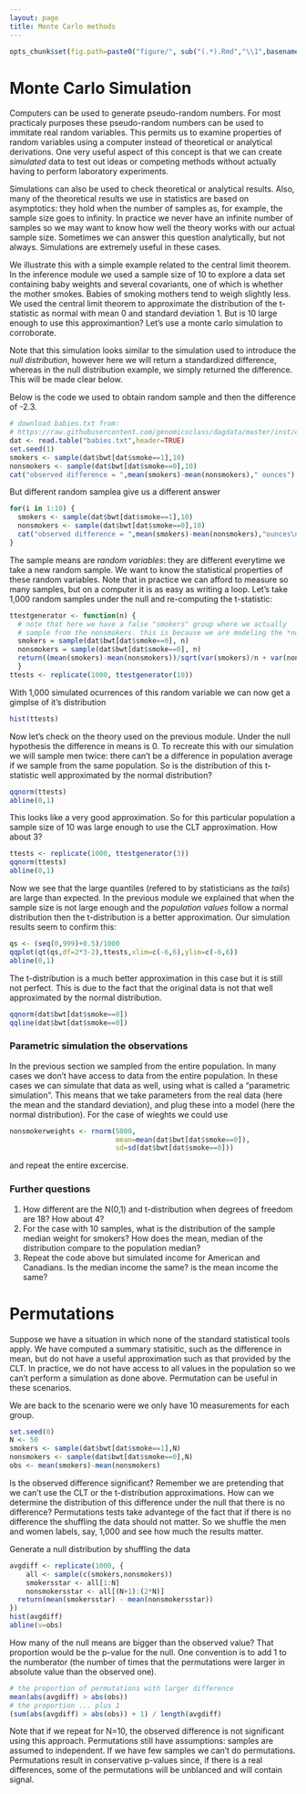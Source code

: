 ```yaml
---
layout: page
title: Monte Carlo methods
---
```


```r
opts_chunk$set(fig.path=paste0("figure/", sub("(.*).Rmd","\\1",basename(knitr:::knit_concord$get('infile'))), "-"))
```

# Monte Carlo Simulation

Computers can be used to generate pseudo-random numbers. For most practicaly purposes these pseudo-random numbers can be used to immitate real random variables. This permits us to examine properties of random variables using a computer instead of theoretical or analytical derivations. One very useful aspect of this concept is that we can create *simulated* data to test out ideas or competing methods without actually having to perform laboratory experiments.

Simulations can also be used to check theoretical or analytical results. Also, many of the theoretical results we use in statistics are based on asymptotics: they hold when the number of samples as, for example, the sample size goes to infinity. In practice we never have an infinite number of samples so we may want to know how well the theory works with our actual sample size. Sometimes we can answer this question analytically, but not always. Simulations are extremely useful in these cases.

We illustrate this with a simple example related to the central limit theorem. In the inference module we used a sample size of 10 to explore a data set containing baby weights and several covariants, one of which is whether the mother smokes. Babies of smoking mothers tend to weigh slightly less. We used the central limit theorem to approximate the distribution of the t-statistic as normal with mean 0 and standard deviation 1. But is 10 large enough to use this approximantion? Let's use a monte carlo simulation to corroborate.

Note that this simulation looks similar to the simulation used to introduce the *null distribution*, however here we will return a standardized difference, whereas in the null distribution example, we simply returned the difference. This will be made clear below.

Below is the code we used to obtain random sample and then the difference of -2.3.

```r
# download babies.txt from:
# https://raw.githubusercontent.com/genomicsclass/dagdata/master/inst/extdata/babies.txt
dat <- read.table("babies.txt",header=TRUE)
set.seed(1)
smokers <- sample(dat$bwt[dat$smoke==1],10)
nonsmokers <- sample(dat$bwt[dat$smoke==0],10)
cat("observed difference = ",mean(smokers)-mean(nonsmokers)," ounces")
```

But different random samplea give us a different answer

```r
for(i in 1:10) {
  smokers <- sample(dat$bwt[dat$smoke==1],10)
  nonsmokers <- sample(dat$bwt[dat$smoke==0],10)
  cat("observed difference = ",mean(smokers)-mean(nonsmokers),"ounces\n")
}
```

The sample means are _random variables_: they are different everytime we take a new random sample. We want to know the statistical properties of these random variables.
Note that in practice we can afford to measure so many samples, but on a computer it is as easy as writing a loop. Let's take 1,000 random samples under the null and re-computing the t-statistic:

```r
ttestgenerator <- function(n) {
  # note that here we have a false "smokers" group where we actually
  # sample from the nonsmokers. this is because we are modeling the *null*
  smokers = sample(dat$bwt[dat$smoke==0], n)
  nonsmokers = sample(dat$bwt[dat$smoke==0], n)
  return((mean(smokers)-mean(nonsmokers))/sqrt(var(smokers)/n + var(nonsmokers)/n))
  }
ttests <- replicate(1000, ttestgenerator(10))
```

With 1,000 simulated ocurrences of this random variable we can now get a gimplse of it's distribution

```r
hist(ttests)
```

Now let's check on the theory used on the previous module. Under the null hypothesis the difference in means is 0. To recreate this with our simulation we will sample men twice: there can't be a difference in population average if we sample from the same population.
So is the distribution of this t-statistic well approximated by the normal distribution?

```r
qqnorm(ttests)
abline(0,1)
```

This looks like a very good approximation. So for this particular population a sample size of 10 was large enough to use the CLT approximation. How about 3? 

```r
ttests <- replicate(1000, ttestgenerator(3))
qqnorm(ttests)
abline(0,1)
```

Now we see that the large quantiles (refered to by statisticians as the _tails_) are large than expected. In the previous module we explained that when the sample size is not large enough and the *population values* follow a normal distribution then the t-distribution is a better approximation. Our simulation results seem to confirm this:

```r
qs <- (seq(0,999)+0.5)/1000
qqplot(qt(qs,df=2*3-2),ttests,xlim=c(-6,6),ylim=c(-6,6))
abline(0,1)
```

The t-distribution is a much better approximation in this case but it is still not perfect. This is due to the fact that the original data is not that well approximated by the normal distribution.

```r
qqnorm(dat$bwt[dat$smoke==0])
qqline(dat$bwt[dat$smoke==0])
```


### Parametric simulation the observations

In the previous section we sampled from the entire population. In many cases we don't have access to data from the entire population. In these cases we can simulate that data as well, using what is called a "parametric simulation". This means that we take parameters from the real data (here the mean and the standard deviation), and plug these into a model (here the normal distribution). For the case of wieghts we could use 

```r
nonsmokerweights <- rnorm(5000, 
                          mean=mean(dat$bwt[dat$smoke==0]), 
                          sd=sd(dat$bwt[dat$smoke==0]))
```

and repeat the entire excercise.

### Further questions

1. How different are the N(0,1) and t-distribution when degrees of freedom are 18? How about 4?
2. For the case with 10 samples, what is the distribution of the sample median weight for smokers? How does the mean, median of the distribution compare to the population median? 
3. Repeat the code above but simulated income for American and Canadians. Is the median income the same? is the mean income the same?



# Permutations

Suppose we have a situation in which none of the standard statistical tools apply. We have computed a summary statisitic, such as the difference in mean, but do not have a useful approximation such as that provided by the CLT. In practice, we do not have access to all values in the population so we can't perform a simulation as done above. Permutation can be useful in these scenarios. 

We are back to the scenario were we only have 10 measurements for each group.

```r
set.seed(0)
N <- 50
smokers <- sample(dat$bwt[dat$smoke==1],N)
nonsmokers <- sample(dat$bwt[dat$smoke==0],N)
obs <- mean(smokers)-mean(nonsmokers)
```

Is the observed difference significant? Remember we are pretending that we can't use the CLT or the t-distribution approximations. How can we determine the distribution of this difference under the null that there is no difference? Permutations tests take advantege of the fact that if there is no difference the shuffling the data should not matter. So we shuffle the men and women labels, say, 1,000 and see how much the results matter.

Generate a null distribution by shuffling the data

```r
avgdiff <- replicate(1000, {
    all <- sample(c(smokers,nonsmokers))
    smokersstar <- all[1:N]
    nonsmokersstar <- all[(N+1):(2*N)]
  return(mean(smokersstar) - mean(nonsmokersstar))
})
hist(avgdiff)
abline(v=obs)
```

How many of the null means are bigger than the observed value? That proportion would be the p-value for the null. One convention is to add 1 to the numberator (the number of times that the permutations were larger in absolute value than the observed one).

```r
# the proportion of permutations with larger difference
mean(abs(avgdiff) > abs(obs))
# the proportion ... plus 1
(sum(abs(avgdiff) > abs(obs)) + 1) / length(avgdiff)
```

Note that if we repeat for N=10, the observed difference is not significant using this approach. Permutations still have assumptions: samples are assumed to independent. If we have few samples we can't do permutations. Permutations result in conservative p-values since, if there is a real differences, some of the permutations will be unblanced and will contain signal.

